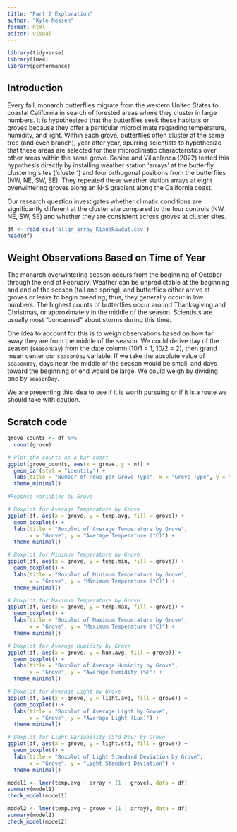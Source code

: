 ```yaml
---
title: "Part 2 Exploration"
author: "Kyle Nessen"
format: html
editor: visual
---
```


```r
library(tidyverse)
library(lme4)
library(performance)
```
## Introduction

Every fall, monarch butterflies migrate from the western United States to coastal California in search of forested areas where they cluster in large numbers. It is hypothesized that the butterflies seek these habitats or groves because they offer a particular microclimate regarding temperature, humidity, and light. Within each grove, butterflies often cluster at the same tree (and even branch), year after year, spurring scientists to hypothesize that these areas are selected for their microclimatic characteristics over other areas within the same grove. Saniee and Villablanca (2022) tested this hypothesis directly by installing weather station 'arrays' at the butterfly clustering sites ('cluster') and four orthogonal positions from the butterflies (NW, NE, SW, SE). They repeated these weather station arrays at eight overwintering groves along an N-S gradient along the California coast. 

Our research question investigates whether climatic conditions are significantly different at the cluster site compared to the four controls (NW, NE, SW, SE) and whether they are consistent across groves at cluster sites.

```r
df <- read_csv('allgr_array_KianaRawdat.csv')
head(df)
```

## Weight Observations Based on Time of Year

The monarch overwintering season occurs from the beginning of October through the end of February. Weather can be unpredictable at the beginning and end of the season (fall and spring), and butterflies either arrive at groves or leave to begin breeding; thus, they generally occur in low numbers. The highest counts of butterflies occur around Thanksgiving and Christmas, or approximately in the middle of the season. Scientists are usually most "concerned" about storms during this time. 

One idea to account for this is to weigh observations based on how far away they are from the middle of the season. We could derive day of the season (`seasonDay`) from the date column (10/1 = 1, 10/2 = 2), then grand mean center our `seasonDay` variable. If we take the absolute value of `seasonDay`, days near the middle of the season would be small, and days toward the beginning or end would be large. We could weigh by dividing one by `seasonDay`. 

We are presenting this idea to see if it is worth pursuing or if it is a route we should take with caution. 


## Scratch code


```r

grove_counts <- df %>%
  count(grove)

# Plot the counts as a bar chart
ggplot(grove_counts, aes(x = grove, y = n)) +
  geom_bar(stat = "identity") +
  labs(title = "Number of Rows per Grove Type", x = "Grove Type", y = "Row Count") +
  theme_minimal()

```


```r
#Reponse variables by Grove

# Boxplot for Average Temperature by Grove
ggplot(df, aes(x = grove, y = temp.avg, fill = grove)) +
  geom_boxplot() +
  labs(title = "Boxplot of Average Temperature by Grove",
       x = "Grove", y = "Average Temperature (°C)") +
  theme_minimal()

# Boxplot for Minimum Temperature by Grove
ggplot(df, aes(x = grove, y = temp.min, fill = grove)) +
  geom_boxplot() +
  labs(title = "Boxplot of Minimum Temperature by Grove",
       x = "Grove", y = "Minimum Temperature (°C)") +
  theme_minimal()

# Boxplot for Maximum Temperature by Grove
ggplot(df, aes(x = grove, y = temp.max, fill = grove)) +
  geom_boxplot() +
  labs(title = "Boxplot of Maximum Temperature by Grove",
       x = "Grove", y = "Maximum Temperature (°C)") +
  theme_minimal()

# Boxplot for Average Humidity by Grove
ggplot(df, aes(x = grove, y = hum.avg, fill = grove)) +
  geom_boxplot() +
  labs(title = "Boxplot of Average Humidity by Grove",
       x = "Grove", y = "Average Humidity (%)") +
  theme_minimal()

# Boxplot for Average Light by Grove
ggplot(df, aes(x = grove, y = light.avg, fill = grove)) +
  geom_boxplot() +
  labs(title = "Boxplot of Average Light by Grove",
       x = "Grove", y = "Average Light (Lux)") +
  theme_minimal()

# Boxplot for Light Variability (Std Dev) by Grove
ggplot(df, aes(x = grove, y = light.std, fill = grove)) +
  geom_boxplot() +
  labs(title = "Boxplot of Light Standard Deviation by Grove",
       x = "Grove", y = "Light Standard Deviation") +
  theme_minimal()
```





```r

model1 <- lmer(temp.avg ~ array + (1 | grove), data = df)
summary(model1)
check_model(model1)
```



```r
model2 <- lmer(temp.avg ~ grove + (1 | array), data = df)
summary(model2)
check_model(model2)
```
